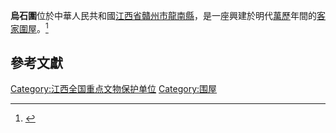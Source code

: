 {{文物保護單位
| 級別 = 省級
| 名稱 = 烏石圍
| 分類 = 古建築
| 時代 = 明代
| 所在 = [[江西省|江西省]][[贛州市|贛州市]][[龍南縣|龍南縣]]
}}

'''烏石圍'''位於中華人民共和國[[江西省|江西省]][[贛州市|贛州市]][[龍南縣|龍南縣]]，是一座興建於明代[[萬歷|萬歷]]年間的[[客家圍屋|客家圍屋]]。<ref>{{cite web |url=https://xw.qq.com/amphtml/20191107A093IA00/20191107A093IA00 |title=烏石圍，江西龍南歷史最悠久的圍屋，距今已有390年|publisher= 騰迅網 |date=2019-11-07 }}</ref>

==參考文獻==
{{reflist}}

{{DEFAULTSORT:man}}
[[Category:江西全国重点文物保护单位|Category:江西全国重点文物保护单位]]
[[Category:围屋|Category:围屋]]